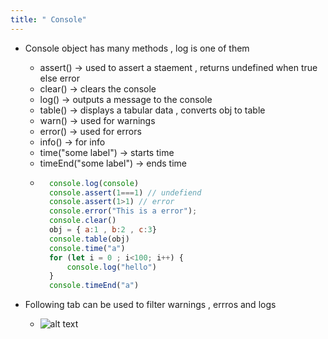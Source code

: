 ```yaml
---
title: " Console"
---
```

- Console object has many methods , log is one of them
    - assert() -> used to assert a staement , returns undefined when true else error
    - clear() -> clears the console
    - log() -> outputs a message to the console
    - table() -> displays a tabular data , converts obj to table
    - warn() -> used for warnings
    - error() -> used for errors
    - info() -> for info
    - time("some label") -> starts time
    - timeEnd("some label") -> ends time
    - ```js
        console.log(console)
        console.assert(1===1) // undefiend
        console.assert(1>1) // error
        console.error("This is a error");
        console.clear()
        obj = { a:1 , b:2 , c:3}
        console.table(obj)
        console.time("a")
        for (let i = 0 ; i<100; i++) {
            console.log("hello")
        }
        console.timeEnd("a")
        ```


- Following tab can be used to filter warnings , errros and logs
    - ![alt text](image.png)

